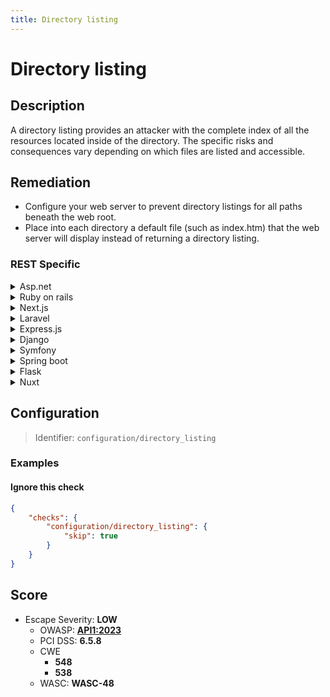 ```yaml
---
title: Directory listing
---
```


# Directory listing

## Description

A directory listing provides an attacker with the complete index of all the resources located inside of the directory.
The specific risks and consequences vary depending on which files are listed and accessible.


## Remediation

- Configure your web server to prevent directory listings for all paths beneath the web root.
- Place into each directory a default file (such as index.htm) that the web server will display instead of returning a directory listing.



### REST Specific

<details>
    <summary>Asp.net</summary>

In ASP.NET, disable directory browsing by setting the system.webServer/directoryBrowse enabled attribute to false in your web.config file.

</details>

<details>
    <summary>Ruby on rails</summary>

In Ruby on Rails, ensure that the config.public_file_server.enabled option is set to false to prevent directory listing.

</details>

<details>
    <summary>Next.js</summary>

For Next.js, avoid placing sensitive files in the public directory and use server-side APIs to handle file serving.

</details>

<details>
    <summary>Laravel</summary>

In Laravel, you should ensure that the 'public' directory is the only web-accessible directory and that directory listing is disabled in your web server configuration.

</details>

<details>
    <summary>Express.js</summary>

For Express.js, use middleware to prevent directory listing and serve static files securely.

</details>

<details>
    <summary>Django</summary>

In Django, set the DEBUG to False in production and configure your web server to disable directory listing.

</details>

<details>
    <summary>Symfony</summary>

In Symfony, ensure that the web server configuration does not allow directory listing and that the 'public' directory is properly secured.

</details>

<details>
    <summary>Spring boot</summary>

For Spring Boot, configure application properties to disable directory listing and ensure static content is served securely.

</details>

<details>
    <summary>Flask</summary>

In Flask, do not serve static files directly from the application in production, and ensure your web server has directory listing disabled.

</details>

<details>
    <summary>Nuxt</summary>

For Nuxt.js, configure your server settings to disable directory listing and ensure that static files are served correctly.

</details>

## Configuration

> Identifier: `configuration/directory_listing`



### Examples



#### Ignore this check

```json
{
    "checks": {
        "configuration/directory_listing": {
            "skip": true
        }
    }
}
```




## Score

- Escape Severity: **<span className="low-severity">LOW</span>**
  - OWASP: **[API1:2023](https://github.com/OWASP/API-Security/blob/master/editions/2023/en/0xa1-broken-object-level-authorization.md)**
  - PCI DSS: **6.5.8**
  - CWE
    - **548**
    - **538**
  - WASC: **WASC-48**
  
  






